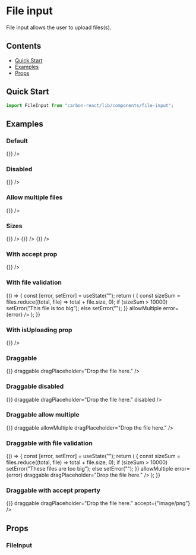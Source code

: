 
<Meta title="Design System/File Inputs" />

# File input

File input allows the user to upload files(s).

## Contents

- [Quick Start](#quick-start)
- [Examples](#examples)
- [Props](#props)

## Quick Start

```javascript
import FileInput from "carbon-react/lib/components/file-input";
```

## Examples

### Default

<Preview>
  <Story name="default">
    <FileInput m={2} label={"Default"} fileChooseAction={() => {}} />
  </Story>
</Preview>

### Disabled

<Preview>
  <Story name="disabled">
    <FileInput disabled m={2} label={"Disabled"} fileChooseAction={() => {}} />
  </Story>
</Preview>

### Allow multiple files

<Preview>
  <Story name="allow multiple">
    <FileInput
      m={2}
      label={"Allows multiple"}
      allowMultiple
      fileChooseAction={() => {}}
    />
  </Story>
</Preview>

### Sizes

<Preview>
  <Story name="size">
    <FileInput m={2} label={"Small"} size="small" fileChooseAction={() => {}} />
    <FileInput
      m={2}
      label={"Medium"}
      size="medium"
      fileChooseAction={() => {}}
    />
    <FileInput m={2} label={"Large"} size="large" fileChooseAction={() => {}} />
  </Story>
</Preview>

### With accept prop

<Preview>
  <Story name="accept property">
    <FileInput
      m={2}
      label={"With accept property (png only)"}
      accept={"image/png"}
      fileChooseAction={() => {}}
    />
  </Story>
</Preview>

### With file validation

<Preview>
  <Story name="with validation">
    {() => {
      const [error, setError] = useState("");
      return (
        <FileInput
          m={2}
          label={"With max size of 10kB"}
          fileChooseAction={(files) => {
            const sizeSum = files.reduce((total, file) => total + file.size, 0);
            if (sizeSum > 10000) setError("This file is too big");
            else setError("");
          }}
          allowMultiple
          error={error}
        />
      );
    }}
  </Story>
</Preview>

### With isUploading prop

<Preview>
  <Story name="isUploading">
    <FileInput
      m={2}
      label={"With isUploading prop"}
      isUploading
      fileChooseAction={() => {}}
    />
  </Story>
</Preview>

### Draggable

<Preview>
  <Story name="draggable">
    <FileInput
      m={2}
      label={"draggable"}
      fileChooseAction={() => {}}
      draggable
      dragPlaceholder="Drop the file here."
    />
  </Story>
</Preview>

### Draggable disabled

<Preview>
  <Story name="draggable disabled">
    <FileInput
      m={2}
      label={"Draggable disabled"}
      fileChooseAction={() => {}}
      draggable
      dragPlaceholder="Drop the file here."
      disabled
    />
  </Story>
</Preview>

### Draggable allow multiple

<Preview>
  <Story name="draggable multiple">
    <FileInput
      m={2}
      label={"draggable multiple"}
      fileChooseAction={() => {}}
      draggable
      allowMultiple
      dragPlaceholder="Drop the file here."
    />
  </Story>
</Preview>

### Draggable with file validation

<Preview>
  <Story name="draggable with validation">
    {() => {
      const [error, setError] = useState("");
      return (
        <FileInput
          m={2}
          label={"With max size of 10kB"}
          fileChooseAction={(files) => {
            const sizeSum = files.reduce((total, file) => total + file.size, 0);
            if (sizeSum > 10000) setError("These files are too big");
            else setError("");
          }}
          allowMultiple
          error={error}
          draggable
          dragPlaceholder="Drop the file here."
        />
      );
    }}
  </Story>
</Preview>

### Draggable with accept property

<Preview>
  <Story name="draggable accept png only">
    <FileInput
      m={2}
      label={"PNG files only"}
      fileChooseAction={() => {}}
      draggable
      dragPlaceholder="Drop the file here."
      accept={"image/png"}
    />
  </Story>
</Preview>

## Props

### FileInput

<Props of={FileInput} />
